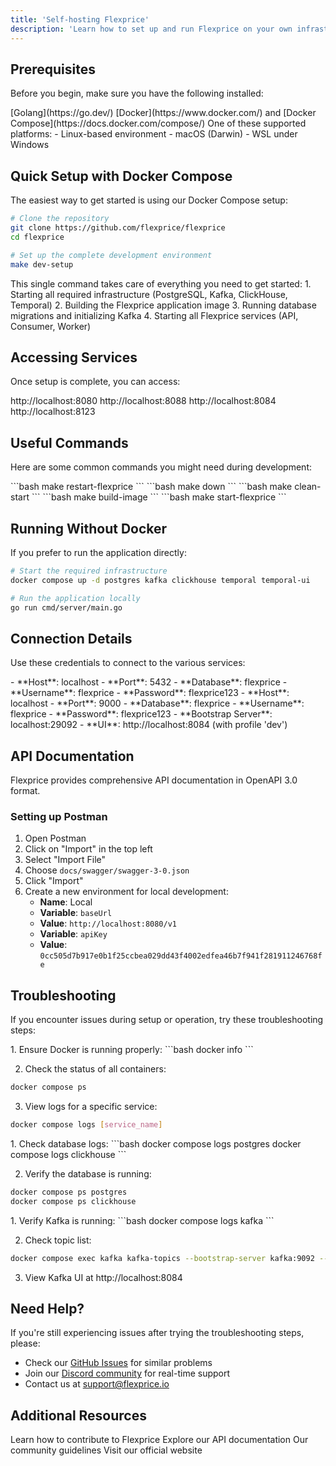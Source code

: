 ```yaml
---
title: 'Self-hosting Flexprice'
description: 'Learn how to set up and run Flexprice on your own infrastructure'
---
```


## Prerequisites

Before you begin, make sure you have the following installed:

<Check>
  [Golang](https://go.dev/)
</Check>
<Check>
  [Docker](https://www.docker.com/) and [Docker Compose](https://docs.docker.com/compose/)
</Check>
<Check>
  One of these supported platforms:
  - Linux-based environment
  - macOS (Darwin)
  - WSL under Windows
</Check>

## Quick Setup with Docker Compose

The easiest way to get started is using our Docker Compose setup:

```bash
# Clone the repository
git clone https://github.com/flexprice/flexprice
cd flexprice

# Set up the complete development environment
make dev-setup
```

<Tip>
  This single command takes care of everything you need to get started:
  1. Starting all required infrastructure (PostgreSQL, Kafka, ClickHouse, Temporal)
  2. Building the Flexprice application image
  3. Running database migrations and initializing Kafka
  4. Starting all Flexprice services (API, Consumer, Worker)
</Tip>

## Accessing Services

Once setup is complete, you can access:

<CardGroup cols={2}>
  <Card title="Flexprice API" icon="server">
    http://localhost:8080
  </Card>
  <Card title="Temporal UI" icon="clock">
    http://localhost:8088
  </Card>
  <Card title="Kafka UI" icon="message-dots">
    http://localhost:8084
  </Card>
  <Card title="ClickHouse UI" icon="database">
    http://localhost:8123
  </Card>
</CardGroup>

## Useful Commands

Here are some common commands you might need during development:

<Accordion title="Restart Flexprice Services">
```bash
make restart-flexprice
```
</Accordion>

<Accordion title="Stop All Services">
```bash
make down
```
</Accordion>

<Accordion title="Clean Start">
```bash
make clean-start
```
</Accordion>

<Accordion title="Build Flexprice Image">
```bash
make build-image
```
</Accordion>

<Accordion title="Start Only Flexprice Services">
```bash
make start-flexprice
```
</Accordion>

## Running Without Docker

If you prefer to run the application directly:

```bash
# Start the required infrastructure
docker compose up -d postgres kafka clickhouse temporal temporal-ui

# Run the application locally
go run cmd/server/main.go
```

## Connection Details

Use these credentials to connect to the various services:

<Accordion title="PostgreSQL">
  - **Host**: localhost
  - **Port**: 5432
  - **Database**: flexprice
  - **Username**: flexprice
  - **Password**: flexprice123
</Accordion>

<Accordion title="ClickHouse">
  - **Host**: localhost
  - **Port**: 9000
  - **Database**: flexprice
  - **Username**: flexprice
  - **Password**: flexprice123
</Accordion>

<Accordion title="Kafka">
  - **Bootstrap Server**: localhost:29092
  - **UI**: http://localhost:8084 (with profile 'dev')
</Accordion>

## API Documentation

Flexprice provides comprehensive API documentation in OpenAPI 3.0 format.

### Setting up Postman

1. Open Postman
2. Click on "Import" in the top left
3. Select "Import File"
4. Choose `docs/swagger/swagger-3-0.json`
5. Click "Import"
6. Create a new environment for local development:
   - **Name**: Local
   - **Variable**: `baseUrl`
   - **Value**: `http://localhost:8080/v1`
   - **Variable**: `apiKey`
   - **Value**: `0cc505d7b917e0b1f25ccbea029dd43f4002edfea46b7f941f281911246768fe`

## Troubleshooting

If you encounter issues during setup or operation, try these troubleshooting steps:

<Accordion title="Docker Issues">
1. Ensure Docker is running properly:
```bash
docker info
```

2. Check the status of all containers:
```bash
docker compose ps
```

3. View logs for a specific service:
```bash
docker compose logs [service_name]
```
</Accordion>

<Accordion title="Database Connection Issues">
1. Check database logs:
```bash
docker compose logs postgres
docker compose logs clickhouse
```

2. Verify the database is running:
```bash
docker compose ps postgres
docker compose ps clickhouse
```
</Accordion>

<Accordion title="Kafka Issues">
1. Verify Kafka is running:
```bash
docker compose logs kafka
```

2. Check topic list:
```bash
docker compose exec kafka kafka-topics --bootstrap-server kafka:9092 --list
```

3. View Kafka UI at http://localhost:8084
</Accordion>

## Need Help?

If you're still experiencing issues after trying the troubleshooting steps, please:

- Check our [GitHub Issues](https://github.com/flexprice/flexprice/issues) for similar problems
- Join our [Discord community](https://discord.gg/flexprice) for real-time support
- Contact us at support@flexprice.io

## Additional Resources

<CardGroup cols={2}>
  <Card title="Contribution Guidelines" icon="code-branch" href="https://github.com/flexprice/flexprice/blob/main/CONTRIBUTING.md">
    Learn how to contribute to Flexprice
  </Card>
  <Card title="API Documentation" icon="book" href="https://docs.flexprice.io/">
    Explore our API documentation
  </Card>
  <Card title="Code of Conduct" icon="heart" href="https://github.com/flexprice/flexprice/blob/main/CODE_OF_CONDUCT.md">
    Our community guidelines
  </Card>
  <Card title="Flexprice Website" icon="globe" href="https://flexprice.io">
    Visit our official website
  </Card>
</CardGroup> 